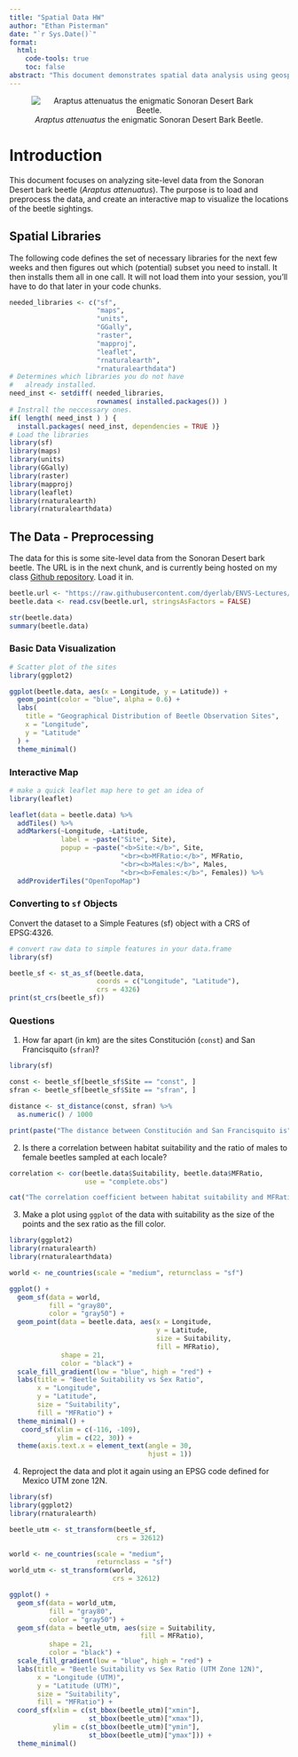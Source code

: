 ```yaml
---
title: "Spatial Data HW"
author: "Ethan Pisterman"
date: "`r Sys.Date()`"
format: 
  html:
    code-tools: true
    toc: false
abstract: "This document demonstrates spatial data analysis using geospatial libraries in R. It includes data loading, preprocessing, and visualization using interactive maps."
---
```


<center>

![*Araptus attenuatus* the enigmatic Sonoran Desert Bark Beetle.](https://live.staticflickr.com/65535/50441339417_74e04216fa_w_d.jpg)

</center>

# Introduction

This document focuses on analyzing site-level data from the Sonoran Desert bark beetle (*Araptus attenuatus*). The purpose is to load and preprocess the data, and create an interactive map to visualize the locations of the beetle sightings.

## Spatial Libraries

The following code defines the set of necessary libraries for the next few weeks and then figures out which (potential) subset you need to install. It then installs them all in one call. It will not load them into your session, you'll have to do that later in your code chunks.

```r
needed_libraries <- c("sf",
                      "maps",
                      "units",
                      "GGally",
                      "raster",
                      "mapproj",
                      "leaflet",
                      "rnaturalearth",
                      "rnaturalearthdata")
# Determines which libraries you do not have
#   already installed.
need_inst <- setdiff( needed_libraries, 
                      rownames( installed.packages()) )
# Instrall the neccessary ones.
if( length( need_inst ) ) {
  install.packages( need_inst, dependencies = TRUE )}
# Load the libraries
library(sf)
library(maps)
library(units)
library(GGally)
library(raster)
library(mapproj)
library(leaflet)
library(rnaturalearth)
library(rnaturalearthdata)
```

## The Data - Preprocessing

The data for this is some site-level data from the Sonoran Desert bark beetle. The URL is in the next chunk, and is currently being hosted on my class [Github repository](https://github.com/dyerlab/ENVS-Lectures). Load it in.

```r
beetle.url <- "https://raw.githubusercontent.com/dyerlab/ENVS-Lectures/master/data/Araptus_Disperal_Bias.csv"
beetle.data <- read.csv(beetle.url, stringsAsFactors = FALSE)

str(beetle.data)
summary(beetle.data)
```

### Basic Data Visualization
```r
# Scatter plot of the sites
library(ggplot2)

ggplot(beetle.data, aes(x = Longitude, y = Latitude)) +
  geom_point(color = "blue", alpha = 0.6) +
  labs(
    title = "Geographical Distribution of Beetle Observation Sites",
    x = "Longitude",
    y = "Latitude"
  ) +
  theme_minimal()
```

### Interactive Map

```r
# make a quick leaflet map here to get an idea of
library(leaflet)

leaflet(data = beetle.data) %>%
  addTiles() %>% 
  addMarkers(~Longitude, ~Latitude,
             label = ~paste("Site", Site),
             popup = ~paste("<b>Site:</b>", Site, 
                            "<br><b>MFRatio:</b>", MFRatio, 
                            "<br><b>Males:</b>", Males, 
                            "<br><b>Females:</b>", Females)) %>%
  addProviderTiles("OpenTopoMap")
```

### Converting to `sf` Objects

Convert the dataset to a Simple Features (sf) object with a CRS of EPSG:4326.

```r
# convert raw data to simple features in your data.frame
library(sf)

beetle_sf <- st_as_sf(beetle.data, 
                      coords = c("Longitude", "Latitude"),
                      crs = 4326)
print(st_crs(beetle_sf))
```

### Questions

1.  How far apart (in km) are the sites Constitución (`const`) and San Francisquito (`sfran`)?

```r
library(sf)

const <- beetle_sf[beetle_sf$Site == "const", ]
sfran <- beetle_sf[beetle_sf$Site == "sfran", ]

distance <- st_distance(const, sfran) %>%
  as.numeric() / 1000

print(paste("The distance between Constitución and San Francisquito is", distance, "km"))
```

2.  Is there a correlation between habitat suitability and the ratio of males to female beetles sampled at each locale?
```r
correlation <- cor(beetle.data$Suitability, beetle.data$MFRatio,
                   use = "complete.obs")

cat("The correlation coefficient between habitat suitability and MFRatio is:", round(correlation, 3))
```

3.  Make a plot using `ggplot` of the data with suitability as the size of the points and the sex ratio as the fill color.
```r
library(ggplot2)
library(rnaturalearth)
library(rnaturalearthdata)

world <- ne_countries(scale = "medium", returnclass = "sf")

ggplot() +
  geom_sf(data = world,
          fill = "gray80",
          color = "gray50") +
  geom_point(data = beetle.data, aes(x = Longitude,
                                     y = Latitude,
                                     size = Suitability,
                                     fill = MFRatio),
             shape = 21,
             color = "black") +
  scale_fill_gradient(low = "blue", high = "red") +
  labs(title = "Beetle Suitability vs Sex Ratio", 
       x = "Longitude", 
       y = "Latitude", 
       size = "Suitability", 
       fill = "MFRatio") +
  theme_minimal() +
   coord_sf(xlim = c(-116, -109),
            ylim = c(22, 30)) +
  theme(axis.text.x = element_text(angle = 30,
                                   hjust = 1))
```

4.  Reproject the data and plot it again using an EPSG code defined for Mexico UTM zone 12N.

```r
library(sf)
library(ggplot2)
library(rnaturalearth)

beetle_utm <- st_transform(beetle_sf,
                           crs = 32612)

world <- ne_countries(scale = "medium",
                      returnclass = "sf")
world_utm <- st_transform(world,
                          crs = 32612)

ggplot() +
  geom_sf(data = world_utm,
          fill = "gray80",
          color = "gray50") +  
  geom_sf(data = beetle_utm, aes(size = Suitability,
                                 fill = MFRatio),
          shape = 21,
          color = "black") +
  scale_fill_gradient(low = "blue", high = "red") +
  labs(title = "Beetle Suitability vs Sex Ratio (UTM Zone 12N)", 
       x = "Longitude (UTM)", 
       y = "Latitude (UTM)", 
       size = "Suitability", 
       fill = "MFRatio") +
  coord_sf(xlim = c(st_bbox(beetle_utm)["xmin"],
                    st_bbox(beetle_utm)["xmax"]),
           ylim = c(st_bbox(beetle_utm)["ymin"],
                    st_bbox(beetle_utm)["ymax"])) +
  theme_minimal() 
```

